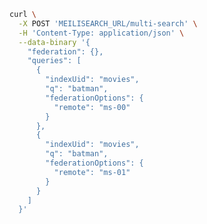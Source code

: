 <CodeGroup>

```bash cURL
curl \
  -X POST 'MEILISEARCH_URL/multi-search' \
  -H 'Content-Type: application/json' \
  --data-binary '{
    "federation": {},
    "queries": [
      {
        "indexUid": "movies",
        "q": "batman",
        "federationOptions": {
          "remote": "ms-00"
        }
      },
      {
        "indexUid": "movies",
        "q": "batman",
        "federationOptions": {
          "remote": "ms-01"
        }
      }
    ]
  }'
```
</CodeGroup>